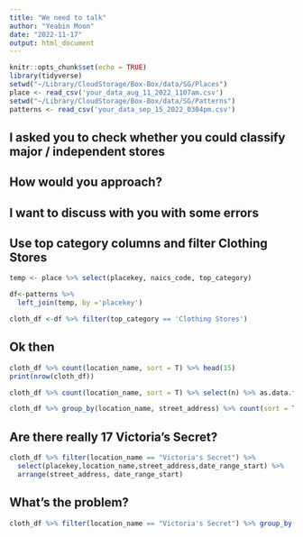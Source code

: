 ```yaml
---
title: "We need to talk"
author: "Yeabin Moon"
date: "2022-11-17"
output: html_document
---
```


```r
knitr::opts_chunk$set(echo = TRUE)
library(tidyverse)
setwd("~/Library/CloudStorage/Box-Box/data/SG/Places")
place <- read_csv('your_data_aug_11_2022_1107am.csv')
setwd("~/Library/CloudStorage/Box-Box/data/SG/Patterns")
patterns <- read_csv('your_data_sep_15_2022_0304pm.csv')
```

## I asked you to check whether you could classify major / independent stores

## How would you approach?

## I want to discuss with you with some errors

## Use top category columns and filter Clothing Stores
```r
temp <- place %>% select(placekey, naics_code, top_category)

df<-patterns %>% 
  left_join(temp, by ='placekey')

cloth_df <-df %>% filter(top_category == 'Clothing Stores')
```


## Ok then
```r
cloth_df %>% count(location_name, sort = T) %>% head(15) 
print(nrow(cloth_df))
```
```r
cloth_df %>% count(location_name, sort = T) %>% select(n) %>% as.data.frame %>% sapply(as.numeric)%>% hist(main = "Histogram")
```
```r
cloth_df %>% group_by(location_name, street_address) %>% count(sort = T) 
```

## Are there really 17 Victoria's Secret?

```r
cloth_df %>% filter(location_name == "Victoria's Secret") %>% 
  select(placekey,location_name,street_address,date_range_start) %>%
  arrange(street_address, date_range_start)
```

## What's the problem?
```r
cloth_df %>% filter(location_name == "Victoria's Secret") %>% group_by(street_address) %>% count()
```
